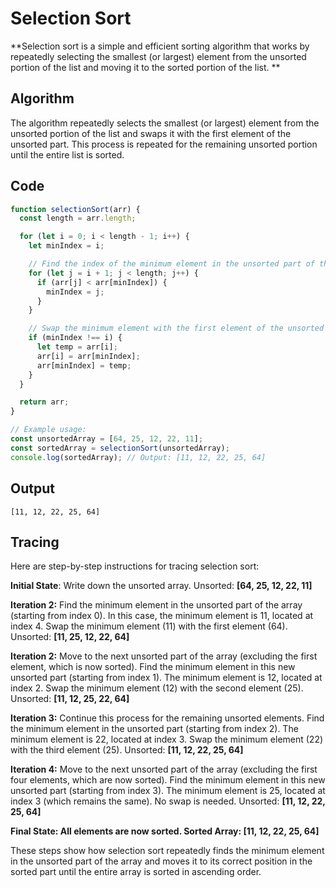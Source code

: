 # Selection Sort

**Selection sort is a simple and efficient sorting algorithm that works by repeatedly selecting the smallest (or largest) element from the unsorted portion of the list and moving it to the sorted portion of the list.  **

## Algorithm
The algorithm repeatedly selects the smallest (or largest) element from the unsorted portion of the list and swaps it with the first element of the unsorted part. This process is repeated for the remaining unsorted portion until the entire list is sorted. 

## Code
```js filename="Searching-Algo/bs.js"
function selectionSort(arr) {
  const length = arr.length;

  for (let i = 0; i < length - 1; i++) {
    let minIndex = i;

    // Find the index of the minimum element in the unsorted part of the array
    for (let j = i + 1; j < length; j++) {
      if (arr[j] < arr[minIndex]) {
        minIndex = j;
      }
    }

    // Swap the minimum element with the first element of the unsorted part
    if (minIndex !== i) {
      let temp = arr[i];
      arr[i] = arr[minIndex];
      arr[minIndex] = temp;
    }
  }

  return arr;
}

// Example usage:
const unsortedArray = [64, 25, 12, 22, 11];
const sortedArray = selectionSort(unsortedArray);
console.log(sortedArray); // Output: [11, 12, 22, 25, 64]

```

## Output
```
[11, 12, 22, 25, 64]
```

## Tracing 
Here are step-by-step instructions for tracing selection sort:

**Initial State**: Write down the unsorted array.
Unsorted: **[64, 25, 12, 22, 11]**

**Iteration 2:**
Find the minimum element in the unsorted part of the array (starting from index 0).
In this case, the minimum element is 11, located at index 4.
Swap the minimum element (11) with the first element (64).
Unsorted: **[11, 25, 12, 22, 64]**

**Iteration 2:**
Move to the next unsorted part of the array (excluding the first element, which is now sorted).
Find the minimum element in this new unsorted part (starting from index 1).
The minimum element is 12, located at index 2.
Swap the minimum element (12) with the second element (25).
Unsorted: **[11, 12, 25, 22, 64]**

**Iteration 3:**
Continue this process for the remaining unsorted elements.
Find the minimum element in the unsorted part (starting from index 2).
The minimum element is 22, located at index 3.
Swap the minimum element (22) with the third element (25).
Unsorted: **[11, 12, 22, 25, 64]**

**Iteration 4:**
Move to the next unsorted part of the array (excluding the first four elements, which are now sorted).
Find the minimum element in this new unsorted part (starting from index 3).
The minimum element is 25, located at index 3 (which remains the same).
No swap is needed.
Unsorted: **[11, 12, 22, 25, 64]**


**Final State: All elements are now sorted.
Sorted Array: [11, 12, 22, 25, 64]**


These steps show how selection sort repeatedly finds the minimum element in the unsorted part of the array and moves it to its correct position in the sorted part until the entire array is sorted in ascending order.